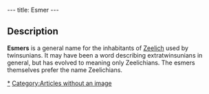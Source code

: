 ---
title: Esmer
---

{{Quote|
Quote=What's up with these Esmers? Couldn't they have stayed home?|
Character=[[Bob]]}}

==Description==
'''Esmers''' is a general name for the inhabitants of [[Zeelich]] used by twinsunians. It may have been a word describing extratwinsunians in general, but has evolved to meaning only Zeelichians. The esmers themselves prefer the name Zeelichians.

{{stub}}

[[Category:Esmers|*]]
[[Category:Articles without an image]]